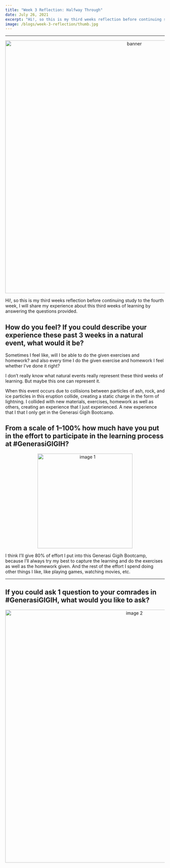 ```yaml
---
title: "Week 3 Reflection: Halfway Through"
date: July 26, 2021
excerpt: "Hi!, so this is my third weeks reflection before continuing study to the fourth week"
image: /blogs/week-3-reflection/thumb.jpg
---
```


---

<p align="center">
    <img src="/blogs/week-3-reflection/banner-gigih.png" alt="banner" width="800" />
</p>

Hi!, so this is my third weeks reflection before continuing study to the fourth week, I will share my experience about this third weeks of learning by answering the questions provided.

## How do you feel? If you could describe your experience these past 3 weeks in a natural event, what would it be?

Sometimes I feel like, will I be able to do the given exercises and homework? and also every time I do the given exercise and homework I feel whether I’ve done it right?

I don’t really know what natural events really represent these third weeks of learning. But maybe this one can represent it.

When this event occurs due to collisions between particles of ash, rock, and ice particles in this eruption collide,
creating a static charge in the form of lightning. I collided with new materials, exercises, homework as well as others,
creating an experience that I just experienced. A new experience that I that I only get in the Generasi Gigih Bootcamp.

## From a scale of 1–100% how much have you put in the effort to participate in the learning process at #GenerasiGIGIH?

<p align="center">
    <img src="/blogs/week-3-reflection/img1.png" alt="image 1" width="300" />
</p>

I think I’ll give 80% of effort I put into this Generasi Gigih Bootcamp, because I’ll always try my best to capture the learning
and do the exercises as well as the homework given. And the rest of the effort I spend doing other things I like, like playing games, watching movies, etc.

---

## If you could ask 1 question to your comrades in #GenerasiGIGIH, what would you like to ask?

<p align="center">
    <img src="/blogs/week-3-reflection/img2.jpg" alt="image 2" width="800" />
</p>
